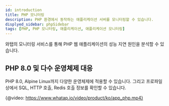 ```yaml
---
id: introduction
title: PHP 모니터링
description: PHP 환경에서 동작하는 애플리케이션 서버를 모니터링할 수 있습니다.
displyed_sidebar: phpSidebar
tags: [PHP, PHP 모니터링, 애플리케이션, 애플리케이션 모니터링]
---
```


<!-- PHP 개요 들어갈 자리 -->
와탭의 모니터링 서비스를 통해 PHP 웹 애플리케이션의 성능 지연 원인을 분석할 수 있습니다. 

## PHP 8.0 및 다수 운영체제 대응
PHP 8.0, Alpine Linux까지 다양한 운영체제에 적용할 수 있습니다. 그리고 프로파일 상에서 SQL, HTTP 호출, Redis 호출 정보를 확인할 수 있습니다. 

{@video: https://www.whatap.io/video/product/ko/app_php.mp4}